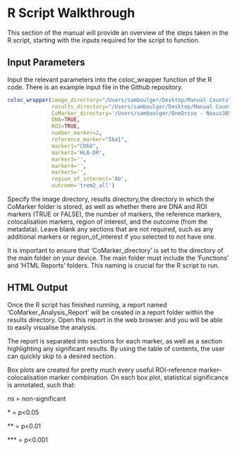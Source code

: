 # R Script Walkthrough

This section of the manual will provide an overview of the steps taken in the R script, starting with the inputs required for the script to function.

## Input Parameters

Input the relevant parameters into the coloc_wrapper function of the R code. There is an example input file in the Github repository.

``` R
coloc_wrapper(image_directory="/Users/samboulger/Desktop/Manual Counts",
              results_directory="/Users/samboulger/Desktop/Manual Counts",
              CoMarker_directory='/Users/samboulger/OneDrive - Nexus365/Imperial/CoMarker Script',
              DNA=TRUE,
              ROI=TRUE,
              number_marker=2,
              reference_marker="Iba1",
              marker1="CD68",
              marker2='HLA-DR',
              marker3='',
              marker4='',
              marker5='',
              region_of_interest='Ab',
              outcome='trem2_all')
```

Specify the image directory, results directory,the directory in which the CoMarker folder is stored, as well as whether there are DNA and ROI markers (TRUE or FALSE), the number of markers, the reference markers, colocalisation markers, region of interest, and the outcome (from the metadata). Leave blank any sections that are not required, such as any additional markers or region_of_interest if you selected to not have one.

It is important to ensure that 'CoMarker_directory' is set to the directory of the main folder on your device. The main folder must include the 'Functions' and 'HTML Reports' folders. This naming is crucial for the R script to run.

## HTML Output

Once the R script has finished running, a report named 'CoMarker_Analysis_Report' will be created in a report folder within the results directory. Open this report in the web browser and you will be able to easily visualise the analysis.

The report is separated into sections for each marker, as well as a section highlighting any significant results. By using the table of contents, the user can quickly skip to a desired section.

Box plots are created for pretty much every useful ROI-reference marker-colocalisation marker combination. On each box plot, statistical significance is annotated, such that:

ns = non-significant

\* = p\<0.05

\*\* = p\<0.01

\*\*\* = p\<0.001
